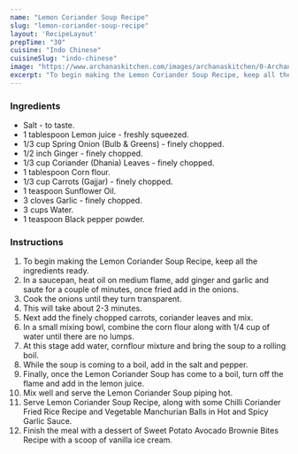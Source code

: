 ---
name: "Lemon Coriander Soup Recipe"
slug: "lemon-coriander-soup-recipe"
layout: 'RecipeLayout'
prepTime: "30"
cuisine: "Indo Chinese"
cuisineSlug: "indo-chinese"
image: "https://www.archanaskitchen.com/images/archanaskitchen/0-Archanas-Kitchen-Recipes/2018/Lemon_Coriander_Soup_Recipe-2.jpg"
excerpt: "To begin making the Lemon Coriander Soup Recipe, keep all the ingredients ready"
---

### Ingredients

- Salt - to taste.
- 1 tablespoon Lemon juice - freshly squeezed.
- 1/3 cup Spring Onion (Bulb & Greens) - finely chopped.
- 1/2 inch Ginger - finely chopped.
- 1/3 cup Coriander (Dhania) Leaves - finely chopped.
- 1 tablespoon Corn flour.
- 1/3 cup Carrots (Gajjar) - finely chopped.
- 1 teaspoon Sunflower Oil.
- 3 cloves Garlic - finely chopped.
- 3 cups Water.
- 1 teaspoon Black pepper powder.

### Instructions

1. To begin making the Lemon Coriander Soup Recipe, keep all the ingredients ready.
1. In a saucepan, heat oil on medium flame, add ginger and garlic and saute for a couple of minutes, once fried add in the onions.
1. Cook the onions until they turn transparent.
1.  This will take about 2-3 minutes.
1. Next add the finely chopped carrots, coriander leaves and mix.
1.  In a small mixing bowl, combine the corn flour along with 1/4 cup of water until there are no lumps.
1. At this stage add water, cornflour mixture and bring the soup to a rolling boil.
1.  While the soup is coming to a boil, add in the salt and pepper.
1. Finally, once the Lemon Coriander Soup has come to a boil, turn off the flame and add in the lemon juice.
1. Mix well and serve the Lemon Coriander Soup piping hot.
1. Serve Lemon Coriander Soup Recipe, along with some Chilli Coriander Fried Rice Recipe and Vegetable Manchurian Balls in Hot and Spicy Garlic Sauce.
1. Finish the meal with a dessert of Sweet Potato Avocado Brownie Bites Recipe with a scoop of vanilla ice cream.
